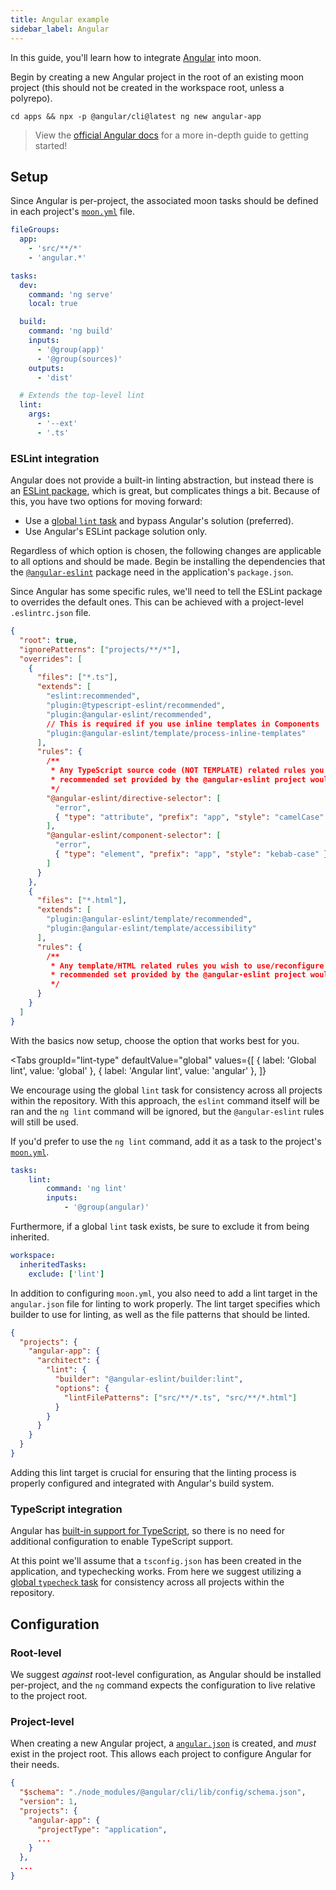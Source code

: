 ```yaml
---
title: Angular example
sidebar_label: Angular
---
```



In this guide, you'll learn how to integrate [Angular](https://angular.io/) into moon.

Begin by creating a new Angular project in the root of an existing moon project (this should not be
created in the workspace root, unless a polyrepo).

```shell
cd apps && npx -p @angular/cli@latest ng new angular-app
```

> View the [official Angular docs](https://angular.io/start) for a more in-depth guide to getting
> started!

## Setup

Since Angular is per-project, the associated moon tasks should be defined in each project's
[`moon.yml`](../../config/project) file.

```yaml title="<project>/moon.yml"
fileGroups:
  app:
    - 'src/**/*'
    - 'angular.*'

tasks:
  dev:
    command: 'ng serve'
    local: true

  build:
    command: 'ng build'
    inputs:
      - '@group(app)'
      - '@group(sources)'
    outputs:
      - 'dist'

  # Extends the top-level lint
  lint:
    args:
      - '--ext'
      - '.ts'
```

### ESLint integration

Angular does not provide a built-in linting abstraction, but instead there is an
[ESLint package](https://github.com/angular-eslint/angular-eslint), which is great, but complicates
things a bit. Because of this, you have two options for moving forward:

- Use a [global `lint` task](./eslint) and bypass Angular's solution (preferred).
- Use Angular's ESLint package solution only.

Regardless of which option is chosen, the following changes are applicable to all options and should
be made. Begin be installing the dependencies that the
[`@angular-eslint`](https://nextjs.org/docs/basic-features/eslint#eslint-config) package need in the
application's `package.json`.

<AddDepsTabs
  dep="@angular-eslint/builder @angular-eslint/eslint-plugin @angular-eslint/eslint-plugin-template @angular-eslint/schematics @angular-eslint/template-parser"
  package="<project>"
  dev
/>

Since Angular has some specific rules, we'll need to tell the ESLint package to overrides the
default ones. This can be achieved with a project-level `.eslintrc.json` file.

```json title="<project>/.eslintrc.json"
{
  "root": true,
  "ignorePatterns": ["projects/**/*"],
  "overrides": [
    {
      "files": ["*.ts"],
      "extends": [
        "eslint:recommended",
        "plugin:@typescript-eslint/recommended",
        "plugin:@angular-eslint/recommended",
        // This is required if you use inline templates in Components
        "plugin:@angular-eslint/template/process-inline-templates"
      ],
      "rules": {
        /**
         * Any TypeScript source code (NOT TEMPLATE) related rules you wish to use/reconfigure over and above the
         * recommended set provided by the @angular-eslint project would go here.
         */
        "@angular-eslint/directive-selector": [
          "error",
          { "type": "attribute", "prefix": "app", "style": "camelCase" }
        ],
        "@angular-eslint/component-selector": [
          "error",
          { "type": "element", "prefix": "app", "style": "kebab-case" }
        ]
      }
    },
    {
      "files": ["*.html"],
      "extends": [
        "plugin:@angular-eslint/template/recommended",
        "plugin:@angular-eslint/template/accessibility"
      ],
      "rules": {
        /**
         * Any template/HTML related rules you wish to use/reconfigure over and above the
         * recommended set provided by the @angular-eslint project would go here.
         */
      }
    }
  ]
}
```

With the basics now setup, choose the option that works best for you.

<Tabs
  groupId="lint-type"
  defaultValue="global"
  values={[
    { label: 'Global lint', value: 'global' },
    { label: 'Angular lint', value: 'angular' },
  ]}
>
<TabItem value="global">

We encourage using the global `lint` task for consistency across all projects within the repository.
With this approach, the `eslint` command itself will be ran and the `ng lint` command will be
ignored, but the `@angular-eslint` rules will still be used.

</TabItem>
<TabItem value="angular">

If you'd prefer to use the `ng lint` command, add it as a task to the project's
[`moon.yml`](../../config/project).

```yaml title="<project>/moon.yml"
tasks:
	lint:
		command: 'ng lint'
		inputs:
			- '@group(angular)'
```

Furthermore, if a global `lint` task exists, be sure to exclude it from being inherited.

```yaml title="<project>/moon.yml"
workspace:
  inheritedTasks:
    exclude: ['lint']
```

In addition to configuring `moon.yml`, you also need to add a lint target in the `angular.json` file
for linting to work properly. The lint target specifies which builder to use for linting, as well as
the file patterns that should be linted.

```json title="<project>/angular.json"
{
  "projects": {
    "angular-app": {
      "architect": {
        "lint": {
          "builder": "@angular-eslint/builder:lint",
          "options": {
            "lintFilePatterns": ["src/**/*.ts", "src/**/*.html"]
          }
        }
      }
    }
  }
}
```

Adding this lint target is crucial for ensuring that the linting process is properly configured and
integrated with Angular's build system.

</TabItem>
</Tabs>

### TypeScript integration

Angular has [built-in support for TypeScript](https://angular.io/guide/typescript-configuration), so
there is no need for additional configuration to enable TypeScript support.

At this point we'll assume that a `tsconfig.json` has been created in the application, and
typechecking works. From here we suggest utilizing a [global `typecheck` task](./typescript) for
consistency across all projects within the repository.

## Configuration

### Root-level

We suggest _against_ root-level configuration, as Angular should be installed per-project, and the
`ng` command expects the configuration to live relative to the project root.

### Project-level

When creating a new Angular project, a [`angular.json`](https://angular.io/guide/workspace-config)
is created, and _must_ exist in the project root. This allows each project to configure Angular for
their needs.

```json title="<project>/angular.json"
{
  "$schema": "./node_modules/@angular/cli/lib/config/schema.json",
  "version": 1,
  "projects": {
    "angular-app": {
      "projectType": "application",
      ...
    }
  },
  ...
}
```
